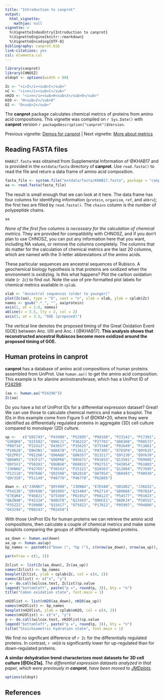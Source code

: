 ```yaml
---
title: "Introduction to canprot"
output:
  html_vignette:
    mathjax: null
vignette: >
  %\VignetteIndexEntry{Introduction to canprot}
  %\VignetteEngine{knitr::rmarkdown}
  %\VignetteEncoding{UTF-8}
bibliography: canprot.bib
link-citations: yes
csl: elementa.csl
---
```


```r
library(canprot)
library(CHNOSZ)
oldopt <- options(width = 80)
```

```r
Zc <- "<i>Z</i><sub>C</sub>"
nC <- "<i>n</i><sub>C</sub>"
nH2O <- "<i>n</i><sub>H<sub>2</sub>O</sub>"
H2O <- "H<sub>2</sub>O"
O2 <- "O<sub>2</sub>"
```

The **canprot** package calculates chemical metrics of proteins from amino acid compositions.
This vignette was compiled on `r Sys.Date()` with **canprot** version `r packageDescription("canprot")$Version`.

Previous vignette: [Demos for canprot](demos.html) | Next vignette: [More about metrics](metrics.html)

## Reading FASTA files

`KHAB17.fasta` was obtained from Supplemental Information of @KHAB17 and is provided in the `extdata/fasta` directory of **canprot**.
Use `read.fasta()` to read the file and return a data frame of amino acid composition.

```r
fasta_file <- system.file("extdata/fasta/KHAB17.fasta", package = "canprot")
aa <- read.fasta(fasta_file)
```

The result is small enough that we can look at it here.
The data frame has four columns for identifying information (`protein`, `organism`, `ref`, and `abbrv`); the first two are filled by `read.fasta()`.
The `chains` column is the number of polypeptide chains.
```r
aa
```

*None of the first five columns is necessary for the calculation of chemical metrics.*
They are provided for compatibility with CHNOSZ, and if you don't plan to use CHNOSZ, you can put any information here that you want, including NA values, or remove the columns completely.
The columns that do matter for the calculation of chemical metrics are the last 20 columns, which are named with the 3-letter abbreviations of the amino acids.

These particular sequences are ancestral sequences of Rubisco.
A geochemical biology hypothesis is that proteins are oxidized when the environment is oxidizing.
Is this what happens?
Plot the carbon oxidation state (`r Zc`) to find out.
Note the use of pre-formatted plot labels for chemical metrics available in `cplab`.
```r
xlab <- "Ancestral sequences (older to younger)"
plot(Zc(aa), type = "b", xaxt = "n", xlab = xlab, ylab = cplab$Zc)
names <- gsub(".*_", "", aa$protein)
axis(1, at = 1:6, names)
abline(v = 3.5, lty = 2, col = 2)
axis(3, at = 3.5, "GOE (proposed)")
```

The vertical line denotes the proposed timing of the Great Oxidation Event (GOE) between Anc. I/III and Anc. I [@KHAB17].
**This analysis shows that reconstructed ancestral Rubiscos become more oxidized around the proposed timing of GOE.**

## Human proteins in **canprot**

**canprot** has a database of amino acid compositions of human proteins assembled from UniProt.
Use `human.aa()` to get the amino acid composition.
This example is for alanine aminotransferase, which has a UniProt ID of [P24298](https://www.uniprot.org/uniprotkb/P24298):
```r
(aa <- human.aa("P24298"))
Zc(aa)
```

Do you have a list of UniProt IDs for a differential expression dataset?
Great!
We can use those to calculate chemical metrics and make a boxplot.
The IDs in this example come from Figure 5 of @DKM+20, where they were identified as differentially regulated proteins in aggregate (3D) cell culture compared to monolayer (2D) culture.

```r
up <-   c("Q92743", "P43490", "P52895", "P98160", "P23142", "P17301",
"U3KQK0", "Q15582", "Q9HCJ1", "P36222", "P27701", "Q08380", "P08572",
"P00734", "P22413", "O43657", "P35625", "O75348", "P02649", "P13861",
"P10620", "Q9H3N1", "A8K878", "P13611", "P07305", "E7ESP4", "Q9Y625",
"Q5ZPR3", "P62266", "Q96AQ6", "Q8N357", "Q13217", "Q9Y230", "Q9Y639",
"Q86W92", "C9JF17", "Q96PK6", "O95671", "P01033", "Q13501", "P69905",
"Q9Y5X1", "P50281", "Q9UBG0", "O60831", "P02751", "O43854", "P61803",
"J3KN66", "P42765", "P36543", "P15121", "Q16563", "Q12884", "P27695",
"P12110", "P07686", "Q92598", "Q02818", "Q07954", "O60493", "P40939",
"Q9Y3I0", "P51149", "P46776", "P46778", "P62805")

down <- c("J3KN67", "Q9Y490", "J3KNQ4", "E7EVA0", "Q01082", "J3KQ32",
"P54136", "Q9Y696", "Q01995", "Q15404", "P62714", "Q09666", "P07814",
"E7EQR4", "P46821", "O75369", "P02452", "P08123", "P54577", "P01023",
"Q6ZN40", "P42224", "B4DUT8", "Q13443", "Q9HCE1", "Q6DKJ4", "P50552",
"P35222", "P20908", "Q15417", "O75822", "P17812", "P05997", "P04080",
"O43294", "P08243", "P02458")
```

With those UniProt IDs for human proteins we can retrieve the amino acid compositions, then calculate a couple of chemical metrics and make some boxplots comparing the groups of differentially regulated proteins.

```r
aa_down <- human.aa(down)
aa_up <- human.aa(up)
bp_names <- paste0(c("Down (", "Up ("), c(nrow(aa_down), nrow(aa_up)), c(")", ")"))

par(mfrow = c(1, 2))

Zclist <- list(Zc(aa_down), Zc(aa_up))
names(Zclist) <- bp_names
boxplot(Zclist, ylab = cplab$Zc, col = c(4, 2))
names(Zclist) <- c("x", "y")
p <- do.call(wilcox.test, Zclist)$p.value
legend("bottomleft", paste("p =", round(p, 3)), bty = "n")
title("Cabon oxidation state", font.main = 1)

nH2Olist <- list(nH2O(aa_down), nH2O(aa_up))
names(nH2Olist) <- bp_names
boxplot(nH2Olist, ylab = cplab$nH2O, col = c(4, 2))
names(nH2Olist) <- c("x", "y")
p <- do.call(wilcox.test, nH2Olist)$p.value
legend("bottomleft", paste("p =", round(p, 3)), bty = "n")
title("Stoichiometric hydration state", font.main = 1)
```

We find no significant difference of `r Zc` for the differentially regulated proteins.
In contrast, `r nH2O` is significantly lower for up-regulated than for down-regulated proteins.

**A similar dehydration trend characterizes most datasets for 3D cell culture [@Dic21a].**
*The differential expression datasets analyzed in that paper, which were previously in **canprot**, have been moved to [JMDplots](https://github.com/jedick/JMDplots).*

```r
options(oldopt)
```

## References
